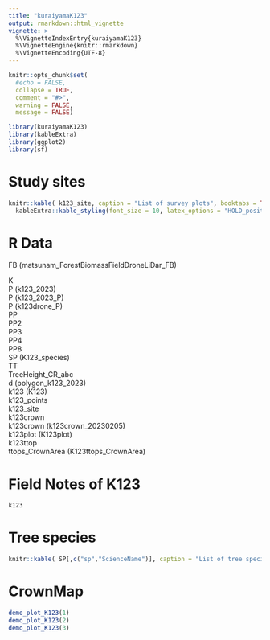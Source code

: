 ```yaml
---
title: "kuraiyamaK123"
output: rmarkdown::html_vignette
vignette: >
  %\VignetteIndexEntry{kuraiyamaK123}
  %\VignetteEngine{knitr::rmarkdown}
  %\VignetteEncoding{UTF-8}
---
```






```r
knitr::opts_chunk$set(
  #echo = FALSE, 
  collapse = TRUE,
  comment = "#>",
  warning = FALSE, 
  message = FALSE) 

library(kuraiyamaK123)
library(kableExtra)
library(ggplot2)
library(sf)
```

# Study sites
```r
knitr::kable( k123_site, caption = "List of survey plots", booktabs = TRUE) %>% 
  kableExtra::kable_styling(font_size = 10, latex_options = "HOLD_position")

```
# R Data
FB (matsunam_ForestBiomassFieldDroneLiDar_FB)
                                             
K                                            
P (k123_2023)                                
P (k123_2023_P)                              
P (k123drone_P)                              
PP                                           
PP2                                          
PP3                                          
PP4                                          
PP8                                          
SP (K123_species)                            
TT                                           
TreeHeight_CR_abc                            
d (polygon_k123_2023)                        
k123 (K123)                                  
k123_points                                  
k123_site                                    
k123crown                                    
k123crown (k123crown_20230205)               
k123plot (K123plot)                          
k123ttop                                     
ttops_CrownArea (K123ttops_CrownArea) 



# Field Notes of K123
```r

k123


```

# Tree species
```r
knitr::kable( SP[,c("sp","ScienceName")], caption = "List of tree species", booktabs = TRUE)
```

#  CrownMap
```r

demo_plot_K123(1)
demo_plot_K123(2)
demo_plot_K123(3)
```
